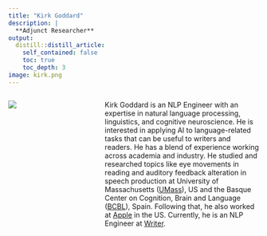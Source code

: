 ```yaml
---
title: "Kirk Goddard"
description: |
  **Adjunct Researcher** 
output:
  distill::distill_article:
    self_contained: false
    toc: true
    toc_depth: 3
image: kirk.png
---
```


:::: {.columns}

::: {.column width="23.9%"}
![](kirk.png)
:::

::: {.column width="3%"}
<!-- empty space between image and text -->
:::

::: {.column width="60%"}
Kirk Goddard is an NLP Engineer with an expertise in natural language processing, linguistics, and cognitive neuroscience.
He is interested in applying AI to language-related tasks that can be useful to writers and readers.
He has a blend of experience working across academia and industry.
He studied and researched topics like eye movements in reading and auditory feedback alteration in speech production at University of Massachusetts ([UMass](https://www.massachusetts.edu/)), US and the Basque Center on Cognition, Brain and Language ([BCBL](https://www.bcbl.eu/en)), Spain.
Following that, he also worked at [Apple](https://apple.com/) in the US.
Currently, he is an NLP Engineer at [Writer](https://writer.com/).

:::

::::

